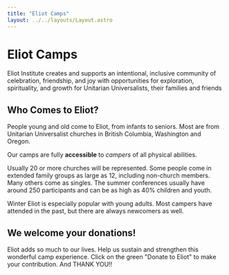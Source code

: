 ```yaml
---
title: "Eliot Camps"
layout: ../../layouts/Layout.astro
---
```


# Eliot Camps

Eliot Institute creates and supports an intentional, inclusive community of celebration, 
friendship, and joy with opportunities for exploration, spirituality, and growth 
for Unitarian Universalists, their families and friends 

## Who Comes to Eliot?

People young and old come to Eliot, from infants to seniors. Most are from Unitarian Universalist churches in 
British Columbia, Washington and Oregon.

Our camps are fully **accessible** to *campers* of all physical abilities.

Usually 20 or more churches will be represented. Some people come in extended family groups as large as 12, 
including non-church members. Many others come as singles. The summer conferences usually have around 250 
participants and can be as high as 40% children and youth. 

Winter Eliot is especially popular with young adults. Most campers have attended in the past, but there are always newcomers as well.

## We welcome your donations!

Eliot adds so much to our lives. Help us sustain and strengthen this wonderful camp experience. 
Click on the green "Donate to Eliot" to make your contribution. And THANK YOU!!